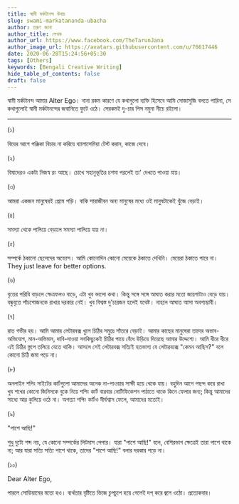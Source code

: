 ```yaml
---
title: স্বামী মর্কটানন্দ উবাচ
slug: swami-markatananda-ubacha
author: তরুণ জানা
author_title: লেখক
author_url: https://www.facebook.com/TheTarunJana
author_image_url: https://avatars.githubusercontent.com/u/76617446
date: 2020-06-28T15:24:56+05:30
tags: [Others]
keywords: [Bengali Creative Writing]
hide_table_of_contents: false
draft: false
---
```


স্বামী মর্কটানন্দ আমার Alter Ego। নানা রকম কারণে যে কথাগুলো ব্যক্তি হিসেবে আমি সোজাসুজি বলতে পারিনা, সে
কথাগুলোই স্বামী মর্কটানন্দের জবানিতে ফুটে ওঠে। সেরকমই দু-চার পিস নমুনা নীচে রইলো।

<!-- truncate -->

---

(১)

বিয়ের আগে পঞ্জিকা বিচার না করিয়ে থ্যালাসেমিয়া টেস্ট করান, কাজে দেবে।

(২)

বিষাদেরও একটা নিজস্ব রং আছে। চোখে সহানুভূতির চশমা পরলেই তা' দেখতে পাওয়া যায়।


(৩)

আমরা একজন মানুষেরই প্রেমে পড়ি। বাকি সারাজীবন অন্য মানুষের মধ্যে ওই মানুষটাকেই খুঁজে বেড়াই।

(৪)

সমস্যা থেকে পালিয়ে বেড়ালে সমস্যা পালিয়ে যায় না।

(৫)

সম্পর্কে ঠকানো ছেলেদের অভ্যেস। আমি কোনোদিন কোনো মেয়েকে ঠকাতে দেখিনি। মেয়েরা ঠকাতে পারে না। They just leave for 
better options.

(৬)

বৃত্তের পরিধি বাড়লে ক্ষেত্রফলও বাড়ে, এটা খুব ভালো কথা। কিন্তু সঙ্গে সঙ্গে আঘাত করার মতো জায়গাটাও বেড়ে যায়। 
বন্ধুবৃত্তে পাঁচশোজনকে রাখার দরকার নেই। খুব বিশ্বস্ত দু'চারজন হলেই যথেষ্ট। নাহলে আঘাত আসা অবশ্যম্ভাবী।

(৭)

রাত গভীর হয়। আমি আমার লেটারবক্স খুলে চিঠির সমুদ্রে সাঁতরে বেড়াই। আমার কাছের মানুষেরা তাদের অভাব-অভিযোগ, 
মান-অভিমান, দাবি-দাওয়া সবকিছুকেই চিঠির পায়ে বেঁধে উড়িয়ে দিয়েছে আমার উদ্দেশ্যে। আমি ধীরে ধীরে এই চিঠির স্তুপে 
তলিয়ে যেতে থাকি। আসলে সেই লেটারবক্স সত্যিই হতভাগ্য যে লেটারবক্সে "কেমন আছিস?" বলে কোনো চিঠি জমা পড়ে না।

(৮)

অনলাইন শপিং সাইটের কার্টগুলো আমাদের অনেক না-পাওয়ার সাক্ষী হয়ে থেকে যায়। বহুদিন আগে পছন্দ করে রাখা খুব শখের 
কোনো জিনিসকে বুকে নিয়ে শপিং কার্ট বারবার নোটিফিকেশন পাঠাতে থাকে কিনে ফেলার জন্য; কিন্তু আমাদের সাধ্যে আর 
কুলিয়ে ওঠে না। অগত্যা শপিং কার্টও দীর্ঘশ্বাস ফেলে, আমাদের মতোই।

(৯)

"পাশে আছি!"

শুধু দুটো শব্দ নয়, যে কোনো সম্পর্কের লিটমাস পেপার। যারা "পাশে আছি!" বলে, বেশিরভাগ ক্ষেত্রেই তারা পাশে থাকে না; 
আর যারা সত্যি সত্যি পাশে থাকে, তাদের "পাশে আছি!" বলার দরকার পড়ে না।

(১০)

Dear Alter Ego,

পারলে সোডিয়ামের মতো হও। ব্যর্থতার বৃষ্টিতে ভিজে চুপচুপে হয়ে গেলেই দপ্ করে জ্বলে ওঠো। প্রত্যেকবার।